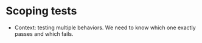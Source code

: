 # Scoping tests

- Context: testing multiple behaviors. We need to know which one exactly passes
  and which fails.

